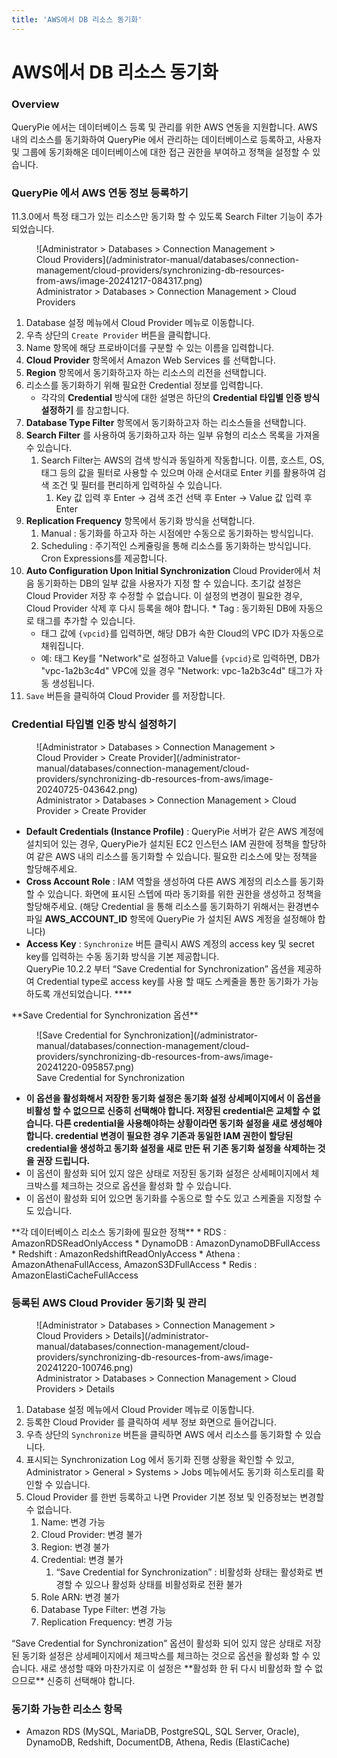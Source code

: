```yaml
---
title: 'AWS에서 DB 리소스 동기화'
---
```



# AWS에서 DB 리소스 동기화

### Overview

QueryPie 에서는 데이터베이스 등록 및 관리를 위한 AWS 연동을 지원합니다. AWS 내의 리소스를 동기화하여 QueryPie 에서 관리하는 데이터베이스로 등록하고, 사용자 및 그룹에 동기화해온 데이터베이스에 대한 접근 권한을 부여하고 정책을 설정할 수 있습니다.


### QueryPie 에서 AWS 연동 정보 등록하기

<Callout type="info">
11.3.0에서 특정 태그가 있는 리소스만 동기화 할 수 있도록 Search Filter 기능이 추가 되었습니다.
</Callout>

<figure data-layout="center" data-align="center">
![Administrator &gt; Databases &gt; Connection Management &gt; Cloud Providers](/administrator-manual/databases/connection-management/cloud-providers/synchronizing-db-resources-from-aws/image-20241217-084317.png)
<figcaption>
Administrator &gt; Databases &gt; Connection Management &gt; Cloud Providers
</figcaption>
</figure>


1. Database 설정 메뉴에서 Cloud Provider 메뉴로 이동합니다.
2. 우측 상단의 `Create Provider` 버튼을 클릭합니다.
3. Name 항목에 해당 프로바이더를 구분할 수 있는 이름을 입력합니다.
4.  **Cloud Provider**  항목에서 Amazon Web Services 를 선택합니다.
5.  **Region**  항목에서 동기화하고자 하는 리소스의 리전을 선택합니다.
6. 리소스를 동기화하기 위해 필요한 Credential 정보를 입력합니다.
    * 각각의  **Credential**  방식에 대한 설명은 하단의  **Credential 타입별 인증 방식 설정하기** 를 참고합니다.
7.  **Database Type Filter**  항목에서 동기화하고자 하는 리소스들을 선택합니다. 
8.  **Search Filter**  를 사용하여 동기화하고자 하는 일부 유형의 리소스 목록을 가져올 수 있습니다.
    1. Search Filter는 AWS의 검색 방식과 동일하게 작동합니다. 이름, 호스트, OS, 태그 등의 값을 필터로 사용할 수 있으며 아래 순서대로 Enter 키를 활용하여 검색 조건 및 필터를 편리하게 입력하실 수 있습니다.
        1. Key 값 입력 후 Enter → 검색 조건 선택 후 Enter → Value 값 입력 후 Enter
9.  **Replication Frequency**  항목에서 동기화 방식을 선택합니다.
    1. Manual : 동기화를 하고자 하는 시점에만 수동으로 동기화하는 방식입니다.
    2. Scheduling : 주기적인 스케쥴링을 통해 리소스를 동기화하는 방식입니다. Cron Expressions를 제공합니다.
10.  **Auto Configuration Upon Initial Synchronization** Cloud Provider에서 처음 동기화하는 DB의 일부 값을 사용자가 지정 할 수 있습니다. 초기값 설정은 Cloud Provider 저장 후 수정할 수 없습니다. 이 설정의 변경이 필요한 경우, Cloud Provider 삭제 후 다시 등록을 해야 합니다.
    * Tag : 동기화된 DB에 자동으로 태그를 추가할 수 있습니다.
        * 태그 값에 `{vpcid}`를 입력하면, 해당 DB가 속한 Cloud의 VPC ID가 자동으로 채워집니다.
        * 예: 태그 Key를 "Network"로 설정하고 Value를 `{vpcid}`로 입력하면, DB가 "vpc-1a2b3c4d" VPC에 있을 경우 "Network: vpc-1a2b3c4d" 태그가 자동 생성됩니다.
11. `Save` 버튼을 클릭하여 Cloud Provider 를 저장합니다.


### Credential 타입별 인증 방식 설정하기

<figure data-layout="center" data-align="center">
![Administrator &gt; Databases &gt; Connection Management &gt; Cloud Provider &gt; Create Provider](/administrator-manual/databases/connection-management/cloud-providers/synchronizing-db-resources-from-aws/image-20240725-043642.png)
<figcaption>
Administrator &gt; Databases &gt; Connection Management &gt; Cloud Provider &gt; Create Provider
</figcaption>
</figure>


*  **Default Credentials (Instance Profile)**  : QueryPie 서버가 같은 AWS 계정에 설치되어 있는 경우, QueryPie가 설치된 EC2 인스턴스 IAM 권한에 정책을 할당하여 같은 AWS 내의 리소스를 동기화할 수 있습니다. 필요한 리소스에 맞는 정책을 할당해주세요.
*  **Cross Account Role**  : IAM 역할을 생성하여 다른 AWS 계정의 리소스를 동기화할 수 있습니다. 화면에 표시된 스텝에 따라 동기화를 위한 권한을 생성하고 정책을 할당해주세요. (해당 Credential 을 통해 리소스를 동기화하기 위해서는 환경변수 파일  **AWS_ACCOUNT_ID**  항목에 QueryPie 가 설치된 AWS 계정을 설정해야 합니다)
*  **Access Key**  : `Synchronize` 버튼 클릭시 AWS 계정의 access key 및 secret key를 입력하는 수동 동기화 방식을 기본 제공합니다. <br/>QueryPie 10.2.2 부터 “Save Credential for Synchronization” 옵션을 제공하여 Credential type로 access key를 사용 할 때도 스케줄을 통한 동기화가 가능하도록 개선되었습니다.  **** 

<Callout type="important">
**Save Credential for Synchronization 옵션**

<figure data-layout="center" data-align="center">
![Save Credential for Synchronization](/administrator-manual/databases/connection-management/cloud-providers/synchronizing-db-resources-from-aws/image-20241220-095857.png)
<figcaption>
Save Credential for Synchronization
</figcaption>
</figure>

*  **이 옵션을 활성화해서 저장한 동기화 설정은 동기화 설정 상세페이지에서 이 옵션을 비활성 할 수 없으므로 신중히 선택해야 합니다. 저장된 credential은 교체할 수 없습니다. 다른 credential을 사용해야하는 상황이라면 동기화 설정을 새로 생성해야 합니다. credential 변경이 필요한 경우 기존과 동일한 IAM 권한이 할당된 credential을 생성하고 동기화 설정을 새로 만든 뒤 기존 동기화 설정을 삭제하는 것을 권장 드립니다.** 
* 이 옵션이 활성화 되어 있지 않은 상태로 저장된 동기화 설정은 상세페이지에서 체크박스를 체크하는 것으로 옵션을 활성화 할 수 있습니다. 
* 이 옵션이 활성화 되어 있으면 동기화를 수동으로 할 수도 있고 스케줄을 지정할 수도 있습니다.
</Callout>


<Callout type="info">
**각 데이터베이스 리소스 동기화에 필요한 정책**
* RDS : AmazonRDSReadOnlyAccess
* DynamoDB : AmazonDynamoDBFullAccess
* Redshift : AmazonRedshiftReadOnlyAccess
* Athena : AmazonAthenaFullAccess, AmazonS3DFullAccess
* Redis : AmazonElastiCacheFullAccess
</Callout>


### 등록된 AWS Cloud Provider 동기화 및 관리


<figure data-layout="center" data-align="center">
![Administrator &gt; Databases &gt; Connection Management &gt; Cloud Providers &gt; Details](/administrator-manual/databases/connection-management/cloud-providers/synchronizing-db-resources-from-aws/image-20241220-100746.png)
<figcaption>
Administrator &gt; Databases &gt; Connection Management &gt; Cloud Providers &gt; Details
</figcaption>
</figure>


1. Database 설정 메뉴에서 Cloud Provider 메뉴로 이동합니다.
2. 등록한 Cloud Provider 를 클릭하여 세부 정보 화면으로 들어갑니다.
3. 우측 상단의 `Synchronize` 버튼을 클릭하면 AWS 에서 리소스를 동기화할 수 있습니다.
4. 표시되는 Synchronization Log 에서 동기화 진행 상황을 확인할 수 있고, Administrator &gt; General &gt; Systems &gt; Jobs 메뉴에서도 동기화 히스토리를 확인할 수 있습니다.
5. Cloud Provider 를 한번 등록하고 나면 Provider 기본 정보 및 인증정보는 변경할 수 없습니다.
    1. Name: 변경 가능
    2. Cloud Provider: 변경 불가
    3. Region: 변경 불가
    4. Credential: 변경 불가
        1. “Save Credential for Synchronization” : 비활성화 상태는 활성화로 변경할 수 있으나 활성화 상태를 비활성화로 전환 불가
    5. Role ARN: 변경 불가
    6. Database Type Filter: 변경 가능
    7. Replication Frequency: 변경 가능

<Callout type="important">
“Save Credential for Synchronization” 옵션이 활성화 되어 있지 않은 상태로 저장된 동기화 설정은 상세페이지에서 체크박스를 체크하는 것으로 옵션을 활성화 할 수 있습니다. 새로 생성할 때와 마찬가지로 이 설정은  **활성화 한 뒤 다시 비활성화 할 수 없으므로**  신중히 선택해야 합니다.
</Callout>

### 동기화 가능한 리소스 항목

* Amazon RDS (MySQL, MariaDB, PostgreSQL, SQL Server, Oracle), DynamoDB, Redshift, DocumentDB, Athena, Redis (ElastiCache)
